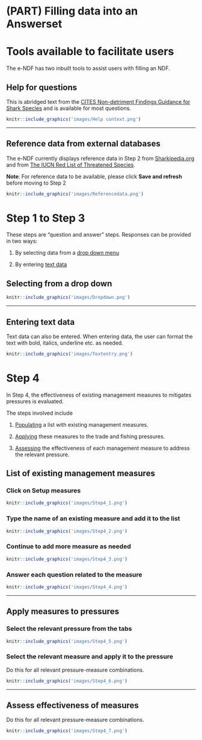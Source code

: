 # (PART) Filling data into an Answerset {-}

# Tools available to facilitate users
The e-NDF has two inbuilt tools to assist users with filling an NDF.

## Help for questions 
This is abridged text from the [CITES Non-detriment Findings Guidance for Shark Species](https://cites.org/sites/default/files/eng/prog/shark/docs/Shark%20NDF%20guidance%20incl%20Annexes.pdf){target="_blank"} and is available for most questions.
```r
knitr::include_graphics('images/Help context.png')
```

---

## Reference data from external databases 
The e-NDF currently displays reference data in Step 2 from [Sharkipedia.org](https://www.sharkipedia.org/){target="_blank"} and from [The IUCN Red List of Threatened Species](https://www.iucnredlist.org/){target="_blank"}.

**Note**: For reference data to be available, please click **Save and refresh** before moving to Step 2
```r
knitr::include_graphics('images/Referencedata.png')
```

# Step 1 to Step 3
These steps are "question and answer" steps. Responses can be provided in two ways:

1. By selecting data from a [drop down menu](#dropdown)

2. By entering [text data](#textentry)

## Selecting from a drop down {#dropdown}
```r
knitr::include_graphics('images/Dropdown.png')
```

---

## Entering text data {#textentry}
Text data can also be entered. When entering data, the user can format the text with bold, italics, underline etc. as needed.
```r
knitr::include_graphics('images/Textentry.png')
```

# Step 4

In Step 4, the effectiveness of existing management measures to mitigates pressures is evaluated.

The steps involved include

1. [Populating](#listmm) a list with existing management measures.

2. [Applying](#applymm) these measures to the trade and fishing pressures.

3. [Assessing](#assessmm) the effectiveness of each management measure to address the relevant pressure.

## List of existing management measures {#listmm}
### Click on **Setup measures**
```r
knitr::include_graphics('images/Step4_1.png')
```

### Type the name of an existing measure and add it to the list
```r
knitr::include_graphics('images/Step4_2.png')
```

### Continue to add more measure as needed
```r
knitr::include_graphics('images/Step4_3.png')
```

### Answer each question related to the measure
```r
knitr::include_graphics('images/Step4_4.png')
```

---

## Apply measures to pressures {#applymm}

### Select the relevant pressure from the tabs
```r
knitr::include_graphics('images/Step4_5.png')
```

### Select the relevant measure and apply it to the pressure
Do this for all relevant pressure-measure combinations.
```r
knitr::include_graphics('images/Step4_6.png')
```

---

## Assess effectiveness of measures {#assessmm}
Do this for all relevant pressure-measure combinations.
```r
knitr::include_graphics('images/Step4_7.png')
```